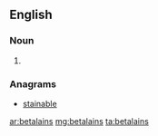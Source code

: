 ==English==

===Noun===
{{head|en|plural}}

# {{plural of|betalain|lang=en|nocat=1}}

===Anagrams===
* [[stainable#English|stainable]]

[[ar:betalains]]
[[mg:betalains]]
[[ta:betalains]]